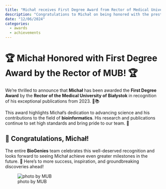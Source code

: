 ```yaml
---
title: "Michał receives First Degree Award from Rector of Medical University of Białystok 🎉"
description: "Congratulations to Michał on being honored with the prestigious First Degree Award for his outstanding publications from 2023!"
date: "12/06/2024"
categories:
  - awards
  - achievements
---
```


# 🏆 Michał Honored with First Degree Award by the Rector of MUB! 🏆

We’re thrilled to announce that **Michał** has been awarded the **First Degree Award** by the **Rector of the Medical University of Białystok** in recognition of his exceptional publications from 2023. 🎉📚

This award highlights Michał's dedication to advancing science and his contributions to the field of **bioinformatics**. His research and publications continue to set high standards and bring pride to our team. 🌟

## 🎊 Congratulations, Michał!  
The entire **BioGenies** team celebrates this well-deserved recognition and looks forward to seeing Michał achieve even greater milestones in the future. 🥂 Here’s to more success, inspiration, and groundbreaking discoveries ahead!


![photo by MUB](../fig/posts/2024_12_06/nagrody_rektora.png)

